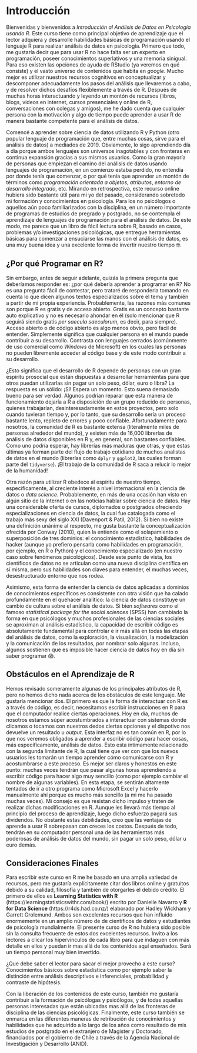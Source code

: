# Introducción 

Bienvenidas y bienvenidos a *Introducción al Análisis de Datos en Psicología usando R*. Este curso tiene como principal objetivo de aprendizaje que el lector adquiera y desarrolle habilidades básicas de programación usando el lenguaje R para realizar análisis de datos en psicología. Primero que todo, me gustaría decir que para usar R no hace falta ser un experto en programación, poseer conocimientos superlativos y una memoria sinigual. Para eso existen las opciones de ayuda de RStudio (ya veremos en qué consiste) y el vasto universo de contenidos que habita en *google*. Mucho mejor es utilizar nuestros recursos cognitivos en conceptualizar y descomponer adecuadamente los pasos del análisis que llevaremos a cabo, y de resolver dichos desafíos flexiblemente a través de R. Después de muchas horas interactuando y leyendo un montón de recursos (libros, blogs, videos en internet, cursos presenciales y online de R, conversaciones con colegas y amigos), me he dado cuenta que cualquier persona con la motivación y algo de tiempo puede aprender a usar R de manera bastante competente para el análisis de datos. 

Comencé a aprender sobre ciencia de datos utilizando R y Python (otro popular lenguaje de programación que, entre muchas cosas, sirve para el análisis de datos) a mediados de 2019. Obviamente, lo sigo aprendiendo día a día porque ambos lenguajes son universos inagotables y con fronteras en continua expansión gracias a sus mismos usuarios. Como la gran mayoría de personas que empiezan el camino del análisis de datos usando lenguajes de programación, en un comienzo estaba perdido, no entendía por donde tenía que comenzar, o por qué tenía que aprender un montón de términos como *programación orientada a objetos*, *atributos*, *entorno de desarrollo integrado*, etc. Mirando en retrospectiva, este recurso online hubiera sido bastante útil para mi yo del pasado, considerando sobretodo mi formación y conocimientos en psicología. Para los no psicólogos o aquellos aún poco familiarizados con la disciplina, en un número importante de programas de estudios de pregrado y postgrado, no se contempla el aprendizaje de lenguajes de programación para el análisis de datos. De este modo, me parece que un libro de fácil lectura sobre R, basado en casos, problemas y/o investigaciones psicológicas, que entregue herramientas básicas para comenzar a ensuciarse las manos con el análisis de datos, es una muy buena idea y una excelente forma de invertir nuestro tiempo 🤓. 

## ¿Por qué Programar en R?

Sin embargo, antes de seguir adelante, quizás la primera pregunta que deberíamos responder es: ¿por qué debería aprender a programar en R? No es una pregunta fácil de contestar, pero trataré de responderla tomando en cuenta lo que dicen algunos textos especializados sobre el tema y también a partir de mi propia experiencia. Probablemente, las razones más comunes son porque R es gratis y de acceso abierto. Gratis es un concepto bastante auto explicativo y no es necesario ahondar en él (solo mencionar que R seguirá siendo gratis *per saecula saeculorum*, es decir, para siempre). Acceso abierto o de código abierto es algo menos obvio, pero fácil de entender. Simplemente significa que cualquier persona en el mundo puede contribuir a su desarrollo. Contrasta con lenguajes cerrados (comúnmente de uso comercial como *Windows* de Microsoft) en los cuales las personas no pueden libremente acceder al código base y de este modo contribuir a su desarrollo. 

¿Esto significa que el desarrollo de R depende de personas con un gran espíritu prosocial que están dispuestas a desarrollar herramientas para que otros puedan utilizarlas sin pagar un solo peso, dólar, euro o libra? La respuesta es un sólido: ¡Sí! Espera un momento. Esto suena demasiado bueno para ser verdad. Algunos podrían reparar que esta manera de funcionamiento dejaría a R a disposición de un grupo reducido de personas, quienes trabajarían, desinteresadamente en estos proyectos, pero solo cuando tuvieran tiempo y, por lo tanto, que su desarrollo sería un proceso bastante lento, repleto de errores y poco confiable. Afortunadamente para nosotros, la comunidad de R es bastante extensa (literalmente miles de personas alrededor del mundo), y existen más de 16,000 librerías de análisis de datos disponibles en R y, en general, son bastantes confiables. Como uno podría esperar, hay librerías más maduras que otras, y que estas últimas ya forman parte del flujo de trabajo cotidiano de muchos analistas de datos en el mundo (librerías como `dplyr` y `ggplot2`, las cuales forman parte del `tidyverse`). ¡El trabajo de la comunidad de R saca a relucir lo mejor de la humanidad!


Otra razón para utilizar R obedece al espíritu de nuestro tiempo, específicamente, al creciente interés a nivel internacional en la ciencia de datos o *data science*. Probablemente, en más de una ocasión han visto en algún sitio de la internet o en las noticias hablar sobre ciencia de datos.  Hay una considerable oferta de cursos, diplomados o postgrados ofreciendo especializaciones en ciencia de datos, la cual fue catalogada como el trabajo más sexy del siglo XXI (Davenport & Patil, 2012). Si bien no existe una definición unánime al respecto, me gusta bastante la conceptualización ofrecida por Conway (2010), quien la entiende como el solapamiento o superposición de tres dominios: el conocimiento estadístico, habilidades de hacker (aunque yo prefiero pensarla como habilidades en programación, por ejemplo, en R o Python) y el conocimiento especializado (en nuestro caso sobre fenómenos psicológicos). Desde este punto de vista, los científicos de datos no se articulan como una nueva disciplina científica en sí misma, pero sus habilidades son claves para entender, el muchas veces, desestructurado entorno que nos rodea. 

Asimismo, esta forma de entender la ciencia de datos aplicadas a dominios de conocimientos específicos es consistente con otra visión que ha calado profundamente en el quehacer analítico: la ciencia de datos constituye un cambio de cultura sobre el análisis de datos. Si bien *softwares* como el famoso *statistical package for the social sciences* (SPSS) han cambiado la forma en que psicólogos y muchos profesionales de las ciencias sociales se aproximan al análisis estadístico, la capacidad de escribir código es absolutamente fundamental para controlar e ir más allá en todas las etapas del análisis de datos, como la exploración, la visualización, la modelización y la comunicación de los resultados, por nombrar solo algunas. Incluso, algunos sostienen que es imposible hacer ciencia de datos hoy en día sin saber programar 😱. 


## Obstáculos en el Aprendizaje de R

Hemos revisado someramente algunas de los principales atributos de R, pero no hemos dicho nada acerca de los obstáculos de este lenguaje. Me gustaría mencionar dos. El primero es que la forma de interactuar con R es a través de código, es decir, necesitamos escribir instrucciones en R para que el computador realice ciertas operaciones. Hoy en día, muchos de nosotros estamos súper acostumbrados a interactuar con sistemas donde clicamos o tocamos con nuestros dedos ciertas opciones y el dispotivo nos devuelve un resultado u *output*. Esta interfaz no es tan común en R, por lo que nos veremos obligados a aprender a escribir código para hacer cosas, más específicamente, análisis de datos. Esto esta íntimamente relacionado con la segunda limitante de R, la cual tiene que ver con que los nuevos usuarios les tomarán un tiempo aprender cómo comunicarse con R y acostumbrarse a este proceso. Es mejor ser claros y honestos en este punto: muchas veces tendrán que pasar algunas horas aprendiendo a escribir código para hacer algo muy sencillo (como por ejemplo cambiar el nombre de algunas variables). En esta etapa, se sentirán altamente tentados de ir a otro programa como Microsoft Excel y hacerlo manualmente ahí porque es mucho más sencillo (a mi me ha pasado muchas veces). Mi consejo es que resistan dicho impulso y traten de realizar dichas modificaciones en R. Aunque les llevará más tiempo al principio del proceso de aprendizaje, luego dicho esfuerzo pagará sus dividendos. No obstante estas debilidades, creo que las ventajas de aprende a usar R sobrepasan con creces los costos. Después de todo, tendrán en su computador personal una de las herramientas más poderosas de análisis de datos del mundo, sin pagar un solo peso, dólar u euro demás. 

## Consideraciones Finales

Para escribir este curso en R me he basado en una amplia variedad de recursos, pero me gustaría explícitamente citar dos libros online y gratuitos debido a su calidad, filosofía y también de otorgarles el debido crédito. El primero de ellos es **Learning Statistics with R** (https://learningstatisticswithr.com/book/) escrito por Danielle Navarro y **R for Data Science** (https://r4ds.had.co.nz/) elaborado por Hadley Wickham y Garrett Grolemund. Ambos son excelentes recursos que han influido enormemente en un amplio número de de científicos de datos y estudiantes de psicología mundialmente. El presente curso de R no hubiera sido posible sin la consulta frecuente de estos dos excelentes recursos. Invito a los lectores a clicar los hipervínculos de cada libro para que indaguen con más detalle en ellos y puedan ir mas allá de los contenidos aquí enseñados. Será un tiempo personal muy bien invertido. 

¿Que debe saber el lector para sacar el mejor provecho a este curso? Conocimientos básicos sobre estadística como por ejemplo saber la distinción entre análisis descriptivos e inferenciales, probabilidad y contraste de hipótesis. 

Con la liberación de los contenidos de este curso, también me gustaría contribuir a la formación de psicólogas y psicólogos, y de todas aquellas personas interesadas que están ubicadas mas allá de las fronteras de disciplina de las ciencias psicológicas. Finalmente, este curso también se enmarca en las diferentes maneras de retribución de conocimientos y habilidades que he adquirido a lo largo de los años como resultado de mis estudios de postgrado en el extranjero de Magister y Doctorado, financiados por el gobierno de Chile a través de la Agencia Nacional de Investigación y Desarrollo (ANID).
